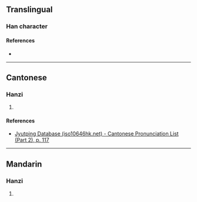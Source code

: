{{character info/new}}
==Translingual==

===Han character===
{{Han char|rn=64|rad=手|as=10|sn=13|four=|canj=QJCN,XQJCN|ids=⿰扌𡨝}}

====References====
* {{Han ref|kx=0449.081|hdz=31937.061|uh=6449|ud=25673}}

----

==Cantonese==

===Hanzi===
{{yue-hanzi|jyut=[[sau1]]|y=sau1}}

# {{rfdef|yue|sort=手10}}

====References====
* [http://www.iso10646hk.net/jp/document/download.jsp Jyutping Database (iso10646hk.net) - Cantonese Pronunciation List (Part 2), p. 117]

----

==Mandarin==

===Hanzi===
{{cmn-hanzi|pin=[[sōu]] ([[sou1]])|wg=sou<sup>1</sup>}}

# {{rfdef|cmn|sort=手10}}